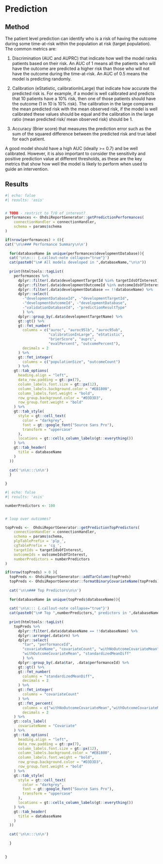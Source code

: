 # Prediction

## Method

The patient level prediction can identify who is a risk of having the outcome during some time-at-risk within the population at risk (target population).  The common metrics are:

1. Discrimination (AUC and AUPRC) that indicate how well the model ranks patients based on their risk.  An AUC of 1 means all the patients who will have the outcome are predicted a higher risk than those who will not have the outcome during the time-at-risk.  An AUC of 0.5 means the model is predicting randomly.

2. Calibration (eStatistic, calibrationInLarge) that indicate how accurate the predicted risk is.  For example, if a model is well calibrated and predicts that 10 patients have a 10% risk, then one of those patients should have the outcome (1 in 10 is 10% risk).  The calibration in the large compares the mean predicted risk with the mean observed risk, if the model is well calibrated these values should be equal and the calibration in the large ratio (mean predicted risk/ mean observed risk) should be 1.

3. Accuracy (Brier score) that measures the prediction error such as the sum of the squared difference between the predicted risk and true label for each patient.

A good model should have a high AUC (ideally >= 0.7) and be well calibrated.  However, it is also important to consider the sensitivity and positive prediction value at different thresholds, as these are the key metrics that show how well the model is likely to perform when used to guide an intervention.

## Results

```r
#| echo: false
#| results: 'asis'


# TODO - restrict to T/O of interest?
performances <- OhdsiReportGenerator::getPredictionPerformances(
    connectionHandler = connectionHandler, 
    schema = params$schema
)

if(nrow(performances) > 0){
cat('\n\n### Performance Summary\n\n')
  
  for(databaseName in unique(performances$developmentDatabase)){
  cat('\n\n::: {.callout-note collapse="true"}')
  cat(paste0("\n# All models developed in ",databaseName,"\n\n"))
  
  print(htmltools::tagList(
    performances %>%  
      dplyr::filter(.data$developmentTargetId %in% targetIdsOfInterest) %>%
      dplyr::filter(.data$developmentOutcomeId %in% outcomeIdsOfInterest) %>%
      dplyr::filter(.data$developmentDatabase == !!databaseName) %>%
      dplyr::select(
        -"developmentDatabaseId", -"developmentTargetId", 
        -"developmentOutcomeId", -"developmentDatabase",
        -"validationDatabaseId", -"predictionResultType"
        ) %>%
      dplyr::group_by(.data$developmentTargetName) %>%
      gt::gt() %>%
      gt::fmt_number(
        columns = c("auroc", "auroc95lb", "auroc95ub",
                    "calibrationInLarge", "eStatistic",
                    "brierScore", "auprc",
                    "evalPercent", "outcomePercent"), 
        decimals = 2
      ) %>%
      gt::fmt_integer(
        columns = c("populationSize", "outcomeCount")
      ) %>%
    gt::tab_options(
      heading.align = "left",
      data_row.padding = gt::px(7),
      column_labels.font.size = gt::px(12),
      column_labels.background.color = "#EB1800",
      column_labels.font.weight = "bold",
      row_group.background.color = "#D3D3D3",
      row_group.font.weight = "bold"
    ) %>%
    gt::tab_style(
      style = gt::cell_text(
        color = "darkgrey",
        font = gt::google_font("Source Sans Pro"),
        transform = "uppercase"
      ),
      locations = gt::cells_column_labels(gt::everything())
    ) %>%
    gt::tab_header(
      title = databaseName
    )
  ))
  
  cat('\n\n:::\n\n')
  }
  
}

```


```r
#| echo: false
#| results: 'asis'

numberPredictors <- 100


# loop over outcomes?

topPreds <-  OhdsiReportGenerator::getPredictionTopPredictors(
    connectionHandler = connectionHandler, 
    schema = params$schema, 
    plpTablePrefix = 'plp_',
    cgTablePrefix = 'cg_',
    targetIds = targetIdsOfInterest,
    outcomeIds = outcomeIdsOfInterest,
    numberPredictors = numberPredictors
)

if(nrow(topPreds) > 0 ){
  topPreds <- OhdsiReportGenerator::addTarColumn(topPreds)
  topPreds <- OhdsiReportGenerator::formatBinaryCovariateName(topPreds)
  
  cat('\n\n### Top Predictors\n\n')
  
  for(databaseName in unique(topPreds$databaseName)){
    
  cat('\n\n::: {.callout-note collapse="true"}')
  cat(paste0("\n# Top ",numberPredictors," predictors in ",databaseName,"\n\n"))
  
  print(htmltools::tagList(
    topPreds %>%  
      dplyr::filter(.data$databaseName == !!databaseName) %>%
      dplyr::arrange(.data$rn) %>%
      dplyr::select(
        "tar", "performanceId",
        "covariateName", "covariateCount", "withNoOutcomeCovariateMean",
        "withOutcomeCovariateMean", "standardizedMeanDiff"
        ) %>%
      dplyr::group_by(.data$tar, .data$performanceId) %>%
      gt::gt() %>%
      gt::fmt_number(
        columns = "standardizedMeanDiff", 
        decimals = 2
      ) %>%
      gt::fmt_integer(
        columns = "covariateCount"
      ) %>%
      gt::fmt_percent(
        columns = c("withNoOutcomeCovariateMean","withOutcomeCovariateMean"),
        decimals = 2
    ) %>%
    gt::cols_label(
      covariateName = "Covariate"
    ) %>%
    gt::tab_options(
      heading.align = "left",
      data_row.padding = gt::px(7),
      column_labels.font.size = gt::px(12),
      column_labels.background.color = "#EB1800",
      column_labels.font.weight = "bold",
      row_group.background.color = "#D3D3D3",
      row_group.font.weight = "bold"
    ) %>%
    gt::tab_style(
      style = gt::cell_text(
        color = "darkgrey",
        font = gt::google_font("Source Sans Pro"),
        transform = "uppercase"
      ),
      locations = gt::cells_column_labels(gt::everything())
    ) %>%
    gt::tab_header(
      title = databaseName
    )
  ))
  
  cat('\n\n:::\n\n')
  
  }
  
  
}



```